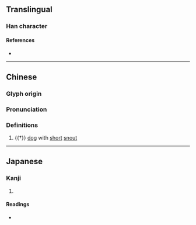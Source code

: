 {{character info}}
==Translingual==

===Han character===
{{Han char|rn=94|rad=犬|as=08|sn=11|four=|canj=KHLMY|ids=⿰犭非}}

====References====
* {{Han ref|kx=0712.090|dkj=20456|dj=1124.120|hdz=21352.080|uh=7305|ud=29445}}

----
==Chinese==
{{zh-forms}}

===Glyph origin===
{{Han etym}}

===Pronunciation===
{{zh-pron
|m=pái
|mc=y
|oc=y
|cat=n
}}

===Definitions===
{{zh-hanzi}}

# {{†}} [[dog]] with [[short]] [[snout]]

----

==Japanese==

===Kanji===
{{ja-kanji|grade=|rs=犬08}}

# {{rfdef|ja|sort=犬08}}

====Readings====
* {{ja-readings|on=[[はい]] (hai), [[ばい]] (bai)|kun=}}